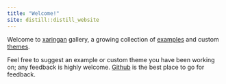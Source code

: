 ```yaml
---
title: "Welcome!"
site: distill::distill_website
---
```


Welcome to [xaringan](https://github.com/yihui/xaringan) gallery, a growing collection of [examples](examples.html) and custom [themes](themes.html).

Feel free to suggest an example or custom theme you have been working on; any feedback is highly welcome. [Github](https://github.com/EmilHvitfeldt/xaringan-gallery/issues) is the best place to go for feedback.
